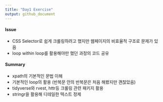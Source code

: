 ```yaml
---
title: "Day1 Exercise"
output: github_document
---
```



#### Issue

+ CSS Selector로 쉽게 크롤링하려고 했지만 웹페이지의 비효율적 구조로 문제가 있음 
+ loop within loop를 활용해야만 했던 과정의 코드 공유


#### Summary

+ xpath의 기본적인 문법 이해
+ 기본적인 loop의 활용 (반복문 안의 반복문은 처음 해봤지만 괜찮았음)
+ tidyverse와 rvest, httr등 크롤링 관련 패키지 활용
+ stringr을 활용해 디테일한 텍스트 정제 
